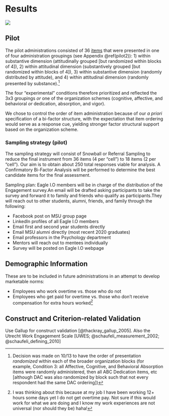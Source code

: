 # Results

![](results.jpg)

## Pilot

The pilot administrations consisted of 36 [items](https://docs.google.com/document/d/18KYE7jq8XLhN-mfGQRMnkf5AM-_U2CJck50eISbAiwM/edit?usp=sharing) that were presented in one of four administration groupings (see Appendix \@ref(pilot2)): 1) within substantive dimension (attitudinally grouped [but randomized within blocks of 4]), 2) within attitudinal dimension (substantively grouped [but randomized within blocks of 4]), 3) within substantive dimension (randomly distributed by attitude), and 4) within attitudinal dimension (randomly presented by substance).[^footie]

The four "experimental" conditions therefore prioritized and reflected the 3x3 groupings *or* one of the organization schemes (cognitive, affective, and behavioral *or* dedication, absorption, and vigor).
 
[^footie]: Decision was made on 10/13 to have the order of presentation *randomized* within each of the broader organization blocks (for example, Condition 3: all Affective, Cognitive, and Behavioral Absorption items were randomly administered, then all ABC Dedication items, etc [although DAC was also randomized by block such that not every respondent had the same DAC ordering])

We chose to control the order of item administration because of our *a priori* specification of a bi-factor structure, with the expectation that item ordering would serve as a response cue, yielding stronger factor structural support based on the organization scheme. 

### Sampling strategy (pilot)

The sampling strategy will consist of Snowball or Referral Sampling to reduce the final instrument from 36 items (4 per "cell") to 18 items (2 per "cell"). Our aim is to obtain about 250 total responses viable for analysis. A Confirmatory Bi-Factor Analysis will be performed to determine the best candidate items for the final assessment. 

Sampling plan:
Eagle I.O members will be in charge of the distribution of the Engagement survey.An email will be drafted asking participants to take the survey and forward it to family and friends who qualify as participants.They will reach out to other students, alumni, friends, and family through the following:

+ Facebook post on MSU group page 
+ LinkedIn profiles of all Eagle I.O members 
+ Email first and second year students directly
+ Email MSU alumni directly (most recent 2020 graduates)
+ Email professors in the Psychology department
+ Mentors will reach out to mentees individually 
+ Survey will be posted on Eagle I.O webpage
   
   

## Demographic Information

These are to be included in future administrations in an attempt to develop marketable norms:

+ Employees who work overtime vs. those who do not
+ Employees who get paid for overtime vs. those who don't receive compensation for extra hours worked[^nother]

[^nother]:I was thinking about this because at my job I have been working 12+ hours some days yet I do not get overtime pay. Not sure if this would work for what we are doing and I know my work experiences are not universal (nor should they be) haha!

## Construct and Criterion-related Validation

Use Gallup for construct validation [@thackray_gallup_2005]. Also the Utrecht Work Engagement Scale [UWES; @schaufeli_measurement_2002; @schaufeli_defining_2010]
